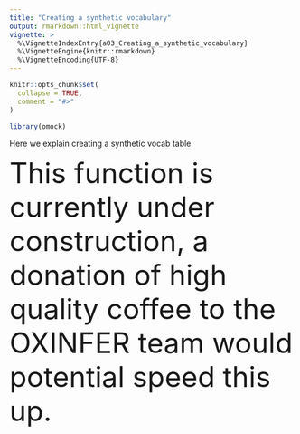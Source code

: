 ```yaml
---
title: "Creating a synthetic vocabulary"
output: rmarkdown::html_vignette
vignette: >
  %\VignetteIndexEntry{a03_Creating_a_synthetic_vocabulary}
  %\VignetteEngine{knitr::rmarkdown}
  %\VignetteEncoding{UTF-8}
---
```


```r
knitr::opts_chunk$set(
  collapse = TRUE,
  comment = "#>"
)
```

```r
library(omock)
```

Here we explain creating a synthetic vocab table



<span style="font-size:50px;">This function is currently under construction, a donation of high quality coffee to the OXINFER team would potential speed this up.</span>
